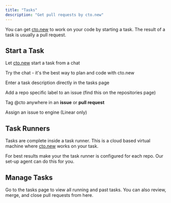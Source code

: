 ```yaml
---
title: "Tasks"
description: "Get pull requests by cto.new"
---
```


You can get [cto.new](http://cto.new) to work on your code by starting a task. The result of a task is usually a pull request.

## Start a Task

<Icon icon="comment" size={20} /> Let [cto.new](http://cto.new) start a task from a chat

<Tip>
  Try the chat - it's the best way to plan and code with cto.new
</Tip>

<Icon icon="stars" size={20} /> Enter a task description directly in the tasks page

<Icon icon="tag" size={20} /> Add a repo specific label to an issue (find this on the repositories page)

<Icon icon="at" size={20} /> Tag @cto anywhere in an **issue** or **pull request**

<Icon icon="person-circle-plus" size={20} /> Assign an issue to engine (Linear only)

## Task Runners

Tasks are complete inside a task runner. This is a cloud based virtual machine where [cto.new](http://cto.new) works on your task.

<Info>
  For best results make your the task runner is configured for each repo. Our set-up agent can do this for you.
</Info>

## Manage Tasks

Go to the tasks page to view all running and past tasks. You can also review, merge, and close pull requests from here.